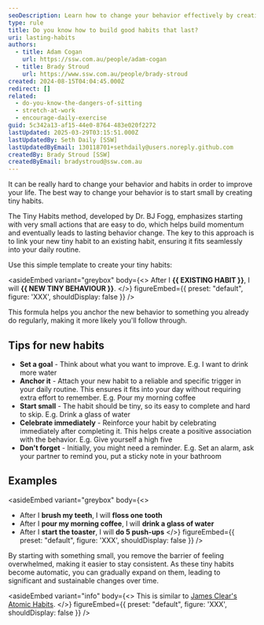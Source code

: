 ```yaml
---
seoDescription: Learn how to change your behavior effectively by creating tiny habits.
type: rule
title: Do you know how to build good habits that last?
uri: lasting-habits
authors:
  - title: Adam Cogan
    url: https://ssw.com.au/people/adam-cogan
  - title: Brady Stroud
    url: https://www.ssw.com.au/people/brady-stroud
created: 2024-08-15T04:04:45.000Z
redirect: []
related:
  - do-you-know-the-dangers-of-sitting
  - stretch-at-work
  - encourage-daily-exercise
guid: 5c342a13-af15-44e0-8764-483e020f2272
lastUpdated: 2025-03-29T03:15:51.000Z
lastUpdatedBy: Seth Daily [SSW]
lastUpdatedByEmail: 130118701+sethdaily@users.noreply.github.com
createdBy: Brady Stroud [SSW]
createdByEmail: bradystroud@ssw.com.au
---
```


It can be really hard to change your behavior and habits in order to improve your life. The best way to change your behavior is to start small by creating tiny habits.

The Tiny Habits method, developed by Dr. BJ Fogg, emphasizes starting with very small actions that are easy to do, which helps build momentum and eventually leads to lasting behavior change. The key to this approach is to link your new tiny habit to an existing habit, ensuring it fits seamlessly into your daily routine.
<youtubeEmbed url="https://youtu.be/AdKUJxjn-R8?t=810" description="Video: Forget big change, start with a tiny habit: BJ Fogg at TEDxFremont (17 min - last 5 min is the most valuable)" />

Use this simple template to create your tiny habits:

<asideEmbed
  variant="greybox"
  body={<>
    After I **&#123;&#123; EXISTING HABIT &#125;&#125;**, I will **&#123;&#123; NEW TINY BEHAVIOUR &#125;&#125;**.
  </>}
  figureEmbed={{
    preset: "default",
    figure: 'XXX',
    shouldDisplay: false
  }}
/>

This formula helps you anchor the new behavior to something you already do regularly, making it more likely you'll follow through.

## Tips for new habits

* **Set a goal** - Think about what you want to improve.
  E.g. I want to drink more water
* **Anchor it** - Attach your new habit to a reliable and specific trigger in your daily routine. This ensures it fits into your day without requiring extra effort to remember.
  E.g. Pour my morning coffee
* **Start small** - The habit should be tiny, so its easy to complete and hard to skip.
  E.g. Drink a glass of water
* **Celebrate immediately** - Reinforce your habit by celebrating immediately after completing it. This helps create a positive association with the behavior.
  E.g. Give yourself a high five
* **Don't forget** - Initially, you might need a reminder.
  E.g. Set an alarm, ask your partner to remind you, put a sticky note in your bathroom

## Examples

<asideEmbed
  variant="greybox"
  body={<>
    
* After I **brush my teeth**, I will **floss one tooth**
* After I **pour my morning coffee**, I will **drink a glass of water**
* After I **start the toaster**, I will **do 5 push-ups**
  </>}
  figureEmbed={{
    preset: "default",
    figure: 'XXX',
    shouldDisplay: false
  }}
/>

By starting with something small, you remove the barrier of feeling overwhelmed, making it easier to stay consistent. As these tiny habits become automatic, you can gradually expand on them, leading to significant and sustainable changes over time.

<asideEmbed
  variant="info"
  body={<>
    This is similar to [James Clear's Atomic Habits](https://jamesclear.com/atomic-habits).
  </>}
  figureEmbed={{
    preset: "default",
    figure: 'XXX',
    shouldDisplay: false
  }}
/>
